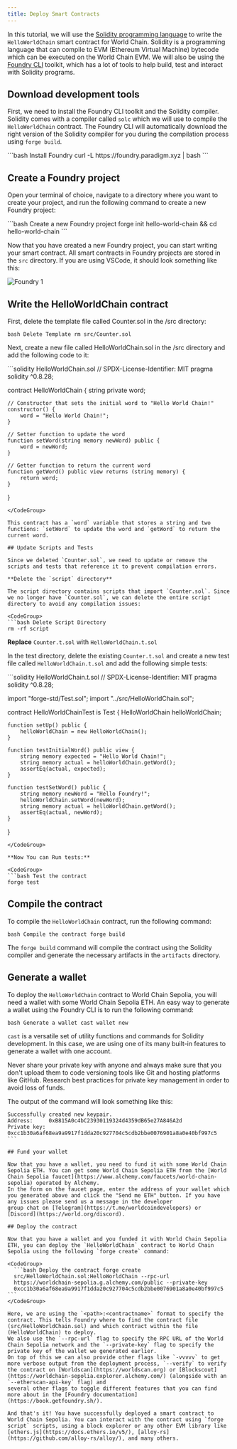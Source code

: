 ```yaml
---
title: Deploy Smart Contracts
---
```


In this tutorial, we will use the [Solidity programming language](https://docs.soliditylang.org/en/v0.8.28/) to write the `HelloWorldChain` smart contract for World Chain.
Solidity is a programming language that can compile to EVM (Ethereum Virtual Machine) bytecode which can be executed on the World Chain EVM.
We will also be using the [Foundry CLI](https://book.getfoundry.sh/) toolkit, which has a lot of tools to help build, test and interact with Solidity programs.

## Download development tools

First, we need to install the Foundry CLI toolkit and the Solidity compiler. Solidity comes with a compiler called `solc` which we will use to compile the `HelloWorldChain` contract. The Foundry CLI
will automatically download the right version of the Solidity compiler for you during the compilation process using `forge build`.

<CodeGroup>
  ```bash Install Foundry curl -L https://foundry.paradigm.xyz | bash ```
</CodeGroup>

## Create a Foundry project

Open your terminal of choice, navigate to a directory where you want to create your project, and run the following command to create a new Foundry project:

<CodeGroup>
  ```bash Create a new Foundry project forge init hello-world-chain && cd
  hello-world-chain ```
</CodeGroup>

Now that you have created a new Foundry project, you can start writing your smart contract. All smart contracts in Foundry projects are stored in the `src` directory.
If you are using VSCode, it should look something like this:

![Foundry 1](/images/docs/world-chain/foundry-1.png)

## Write the HelloWorldChain contract

First, delete the template file called Counter.sol in the /src directory:

<CodeGroup>```bash Delete Template rm src/Counter.sol ```</CodeGroup>

Next, create a new file called HelloWorldChain.sol in the /src directory and add the following code to it:

<CodeGroup>
```solidity HelloWorldChain.sol
// SPDX-License-Identifier: MIT
pragma solidity ^0.8.28;

contract HelloWorldChain {
string private word;

    // Constructor that sets the initial word to "Hello World Chain!"
    constructor() {
        word = "Hello World Chain!";
    }

    // Setter function to update the word
    function setWord(string memory newWord) public {
        word = newWord;
    }

    // Getter function to return the current word
    function getWord() public view returns (string memory) {
        return word;
    }

}

````
</CodeGroup>

This contract has a `word` variable that stores a string and two functions: `setWord` to update the word and `getWord` to return the current word.

## Update Scripts and Tests

Since we deleted `Counter.sol`, we need to update or remove the scripts and tests that reference it to prevent compilation errors.

**Delete the `script` directory**

The script directory contains scripts that import `Counter.sol`. Since we no longer have `Counter.sol`, we can delete the entire script directory to avoid any compilation issues:

<CodeGroup>
```bash Delete Script Directory
rm -rf script
````

</CodeGroup>

**Replace** `Counter.t.sol` with `HelloWorldChain.t.sol`

In the test directory, delete the existing `Counter.t.sol` and create a new test file called `HelloWorldChain.t.sol` and add the following simple tests:

<CodeGroup>
```solidity HelloWorldChain.t.sol
// SPDX-License-Identifier: MIT
pragma solidity ^0.8.28;

import "forge-std/Test.sol";
import "../src/HelloWorldChain.sol";

contract HelloWorldChainTest is Test {
HelloWorldChain helloWorldChain;

    function setUp() public {
        helloWorldChain = new HelloWorldChain();
    }

    function testInitialWord() public view {
        string memory expected = "Hello World Chain!";
        string memory actual = helloWorldChain.getWord();
        assertEq(actual, expected);
    }

    function testSetWord() public {
        string memory newWord = "Hello Foundry!";
        helloWorldChain.setWord(newWord);
        string memory actual = helloWorldChain.getWord();
        assertEq(actual, newWord);
    }

}

````
</CodeGroup>

**Now You can Run tests:**

<CodeGroup>
```bash Test the contract
forge test
````

</CodeGroup>

## Compile the contract

To compile the `HelloWorldChain` contract, run the following command:

<CodeGroup>```bash Compile the contract forge build ```</CodeGroup>

The `forge build` command will compile the contract using the Solidity compiler and generate the necessary artifacts in the `artifacts` directory.

## Generate a wallet

To deploy the `HelloWorldChain` contract to World Chain Sepolia, you will need a wallet with some World Chain Sepolia ETH. An easy way to generate a
wallet using the Foundry CLI is to run the following command:

<CodeGroup>```bash Generate a wallet cast wallet new ```</CodeGroup>

`cast` is a versatile set of utility functions and commands for Solidity development. In this case, we are using one of its many built-in features to generate a wallet with one account.

<Note>
  Never share your private key with anyone and always make sure that you don't
  upload them to code versioning tools like Git and hosting platforms like
  GitHub. Research best practices for private key management in order to avoid
  loss of funds.
</Note>

The output of the command will look something like this:

````
Successfully created new keypair.
Address:     0xB815A0c4bC23930119324d4359dB65e27A846A2d
Private key: 0xcc1b30a6af68ea9a9917f1dda20c927704c5cdb2bbe0076901a8a0e40bf997c5
```

## Fund your wallet

Now that you have a wallet, you need to fund it with some World Chain Sepolia ETH. You can get some World Chain Sepolia ETH from the [World Chain Sepolia faucet](https://www.alchemy.com/faucets/world-chain-sepolia) operated by Alchemy.
In the form on the faucet page, enter the address of your wallet which you generated above and click the "Send me ETH" button. If you have any issues please send us a message in the developer
group chat on [Telegram](https://t.me/worldcoindevelopers) or [Discord](https://world.org/discord).

## Deploy the contract

Now that you have a wallet and you funded it with World Chain Sepolia ETH, you can deploy the `HelloWorldChain` contract to World Chain Sepolia using the following `forge create` command:

<CodeGroup>
  ```bash Deploy the contract forge create
  src/HelloWorldChain.sol:HelloWorldChain --rpc-url
  https://worldchain-sepolia.g.alchemy.com/public --private-key
  0xcc1b30a6af68ea9a9917f1dda20c927704c5cdb2bbe0076901a8a0e40bf997c5 ```
</CodeGroup>

Here, we are using the `<path>:<contractname>` format to specify the contract. This tells Foundry where to find the contract file (src/HelloWorldChain.sol) and which contract within the file (HelloWorldChain) to deploy.
We also use the `--rpc-url` flag to specify the RPC URL of the World Chain Sepolia network and the `--private-key` flag to specify the private key of the wallet we generated earlier.
On top of this we can also provide other flags like `-vvvvv` to get more verbose output from the deployment process, `--verify` to verify the contract on [Worldscan](https://worldscan.org) or [Blockscout](https://worldchain-sepolia.explorer.alchemy.com/) (alongside with an `--etherscan-api-key` flag) and
several other flags to toggle different features that you can find more about in the [Foundry documentation](https://book.getfoundry.sh/).

And that's it! You have successfully deployed a smart contract to World Chain Sepolia. You can interact with the contract using `forge script` scripts, using a block explorer or any other EVM library like [ethers.js](https://docs.ethers.io/v5/), [alloy-rs](https://github.com/alloy-rs/alloy/), and many others.
````
